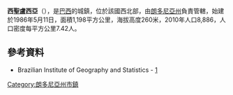 {{coord|11|54|29|S|61|46|44|W|scale:30000|display=title}}

'''西聖盧西亞'''（{{lang-pt|Santa Luzia d'Oeste}}），是[[巴西|巴西]]的城鎮，位於該國西北部，由[[朗多尼亞州|朗多尼亞州]]負責管轄，始建於1986年5月11日，面積1,198平方公里，海拔高度260米，2010年人口8,886，人口密度每平方公里7.42人。

==參考資料==
*Brazilian Institute of Geography and Statistics - [http://www.ibge.gov.br/cidadesat/default.php]{{Wayback|url=http://www.ibge.gov.br/cidadesat/default.php |date=20080611095922 }}

{{Brazil-geo-stub}}
{{朗多尼亞州市鎮}}
[[Category:朗多尼亞州市鎮|Category:朗多尼亞州市鎮]]